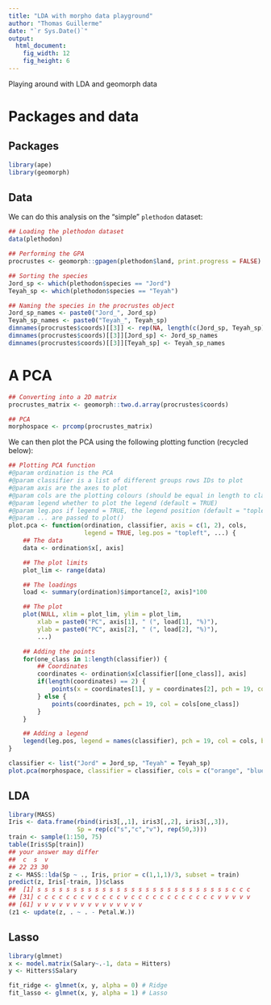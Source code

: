 ```yaml
---
title: "LDA with morpho data playground"
author: "Thomas Guillerme"
date: "`r Sys.Date()`"
output:
  html_document:
    fig_width: 12
    fig_height: 6
---
```


Playing around with LDA and geomorph data

# Packages and data

## Packages

```r
library(ape)
library(geomorph)
```

## Data

We can do this analysis on the "simple" `plethodon` dataset:

```r
## Loading the plethodon dataset
data(plethodon)

## Performing the GPA
procrustes <- geomorph::gpagen(plethodon$land, print.progress = FALSE)

## Sorting the species
Jord_sp <- which(plethodon$species == "Jord")
Teyah_sp <- which(plethodon$species == "Teyah")

## Naming the species in the procrustes object
Jord_sp_names <- paste0("Jord_", Jord_sp)
Teyah_sp_names <- paste0("Teyah_", Teyah_sp)
dimnames(procrustes$coords)[[3]] <- rep(NA, length(c(Jord_sp, Teyah_sp)))
dimnames(procrustes$coords)[[3]][Jord_sp] <- Jord_sp_names
dimnames(procrustes$coords)[[3]][Teyah_sp] <- Teyah_sp_names
```

# A PCA

```r
## Converting into a 2D matrix
procrustes_matrix <- geomorph::two.d.array(procrustes$coords)

## PCA
morphospace <- prcomp(procrustes_matrix)
```

We can then plot the PCA using the following plotting function (recycled below):

```r
## Plotting PCA function
#@param ordination is the PCA
#@param classifier is a list of different groups rows IDs to plot
#@param axis are the axes to plot
#@param cols are the plotting colours (should be equal in length to classifier argument)
#@param legend whether to plot the legend (default = TRUE)
#@param leg.pos if legend = TRUE, the legend position (default = "topleft")
#@param ... are passed to plot()
plot.pca <- function(ordination, classifier, axis = c(1, 2), cols,
                     legend = TRUE, leg.pos = "topleft", ...) {
    ## The data
    data <- ordination$x[, axis]

    ## The plot limits
    plot_lim <- range(data)

    ## The loadings
    load <- summary(ordination)$importance[2, axis]*100

    ## The plot
    plot(NULL, xlim = plot_lim, ylim = plot_lim,
        xlab = paste0("PC", axis[1], " (", load[1], "%)"),
        ylab = paste0("PC", axis[2], " (", load[2], "%)"),
        ...)

    ## Adding the points
    for(one_class in 1:length(classifier)) {
        ## Coordinates
        coordinates <- ordination$x[classifier[[one_class]], axis]
        if(length(coordinates) == 2) {
            points(x = coordinates[1], y = coordinates[2], pch = 19, col = cols[one_class])
        } else {
            points(coordinates, pch = 19, col = cols[one_class])
        }
    }

    ## Adding a legend
    legend(leg.pos, legend = names(classifier), pch = 19, col = cols, bty = "n")
}
```

```r
classifier <- list("Jord" = Jord_sp, "Teyah" = Teyah_sp)
plot.pca(morphospace, classifier = classifier, cols = c("orange", "blue"), main = "Tips only")
```


## LDA

```r
library(MASS)
Iris <- data.frame(rbind(iris3[,,1], iris3[,,2], iris3[,,3]),
                   Sp = rep(c("s","c","v"), rep(50,3)))
train <- sample(1:150, 75)
table(Iris$Sp[train])
## your answer may differ
##  c  s  v
## 22 23 30
z <- MASS::lda(Sp ~ ., Iris, prior = c(1,1,1)/3, subset = train)
predict(z, Iris[-train, ])$class
##  [1] s s s s s s s s s s s s s s s s s s s s s s s s s s s c c c
## [31] c c c c c c c v c c c c v c c c c c c c c c c c c v v v v v
## [61] v v v v v v v v v v v v v v v
(z1 <- update(z, . ~ . - Petal.W.))
```


## Lasso

```r
library(glmnet)
x <- model.matrix(Salary~.-1, data = Hitters)
y <- Hitters$Salary

fit_ridge <- glmnet(x, y, alpha = 0) # Ridge
fit_lasso <- glmnet(x, y, alpha = 1) # Lasso
```
